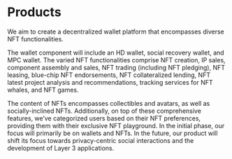 
# Products

We aim to create a decentralized wallet platform that encompasses diverse NFT functionalities. 

The wallet component will include an HD wallet, social recovery wallet, and MPC wallet. The varied NFT functionalities comprise NFT creation, IP sales, component assembly and sales, NFT trading (including NFT pledging), NFT leasing, blue-chip NFT endorsements, NFT collateralized lending, NFT latest project analysis and recommendations, tracking services for NFT whales, and NFT games. 

The content of NFTs encompasses collectibles and avatars, as well as socially-inclined NFTs. Additionally, on top of these comprehensive features, we’ve categorized users based on their NFT preferences, providing them with their exclusive NFT playground. In the initial phase, our focus will primarily be on wallets and NFTs. In the future, our product will shift its focus towards privacy-centric social interactions and the development of Layer 3 applications.

<Cards>
  <Card
    title="nft-product"
    href="products/nft-product"
  />
</Cards>